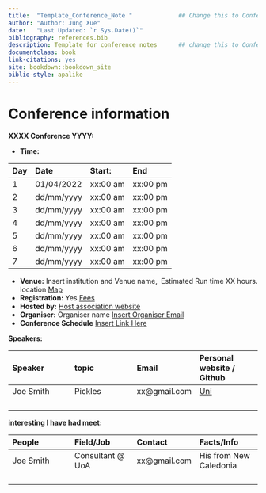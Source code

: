 --- 
title:  "Template_Conference_Note "             ## Change this to Conference title
author: "Author: Jung Xue"
date:   "Last Updated: `r Sys.Date()`"
bibliography: references.bib
description: Template for conference notes      ## change this to Conference notes for XXX
documentclass: book
link-citations: yes
site: bookdown::bookdown_site
biblio-style: apalike
---
# Conference information  {-}

**XXXX Conference YYYY:**                         <!-- ## Change this to Conference title -->

- **Time:** 

| Day |Date      | Start:   | End       |
|:--|:-----------|:---------|:----------|
| 1 | 01/04/2022 | xx:00 am | xx:00 pm  |
| 2 | dd/mm/yyyy | xx:00 am | xx:00 pm  |
| 3 | dd/mm/yyyy | xx:00 am | xx:00 pm  |
| 4 | dd/mm/yyyy | xx:00 am | xx:00 pm  |
| 5 | dd/mm/yyyy | xx:00 am | xx:00 pm  |
| 6 | dd/mm/yyyy | xx:00 am | xx:00 pm  |
| 7 | dd/mm/yyyy | xx:00 am | xx:00 pm  |

\hfill[Estimated Run time XX hours.]{style="float:right"}


* **Venue:** Insert institution and Venue name, location [Map]()
* **Registration:** Yes [Fees]()
* **Hosted by:** [Host association website]() 
* **Organiser:** Organiser name [Insert Organiser Email]()
* **Conference Schedule** [Insert Link Here]()

**Speakers:**

| Speaker      |topic         | Email        | Personal website / Github |
|:-------------|:-------------|:-------------|:-------------|
| Joe Smith    |Pickles       | xx@gmail.com | [Uni](www.google.com)  |
|  |  |  |  |
|  |  |  |  |
|  |  |  |  |
|  |  |  |  |

**interesting I have had meet:**

| People       |Field/Job     | Contact      | Facts/Info        |
|:-------------|:-------------|:-------------|:-------------|
| Joe Smith    | Consultant @ UoA  | xx@gmail.com | His from New Caledonia |
|  |  |  |  |
|  |  |  |  |
|  |  |  |  |
|  |  |  |  |


